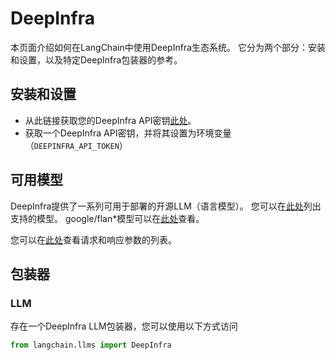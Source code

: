 # DeepInfra

本页面介绍如何在LangChain中使用DeepInfra生态系统。
它分为两个部分：安装和设置，以及特定DeepInfra包装器的参考。

## 安装和设置
- 从此链接获取您的DeepInfra API密钥[此处](https://deepinfra.com/)。
- 获取一个DeepInfra API密钥，并将其设置为环境变量（`DEEPINFRA_API_TOKEN`）

## 可用模型

DeepInfra提供了一系列可用于部署的开源LLM（语言模型）。
您可以在[此处](https://deepinfra.com/models?type=text-generation)列出支持的模型。
google/flan\*模型可以在[此处](https://deepinfra.com/models?type=text2text-generation)查看。

您可以在[此处](https://deepinfra.com/databricks/dolly-v2-12b#API)查看请求和响应参数的列表。

## 包装器

### LLM

存在一个DeepInfra LLM包装器，您可以使用以下方式访问
```python
from langchain.llms import DeepInfra
```
